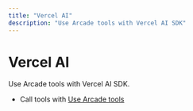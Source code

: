 ```yaml
---
title: "Vercel AI"
description: "Use Arcade tools with Vercel AI SDK"
---
```


# Vercel AI

Use Arcade tools with Vercel AI SDK.

- Call tools with [Use Arcade tools](/home/agent-frameworks/vercelai/use-arcade-tools)


